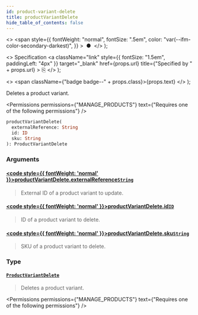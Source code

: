 ```yaml
---
id: product-variant-delete
title: productVariantDelete
hide_table_of_contents: false
---
```


  <>
    <span
      style={{
        fontWeight: "normal",
        fontSize: ".5em",
        color: "var(--ifm-color-secondary-darkest)",
      }}
    >
      &nbsp;●&nbsp;
    </span>
  </>
);

  <>
    Specification
    <a
      className="link"
      style={{ fontSize: "1.5em", paddingLeft: "4px" }}
      target="\_blank"
      href={props.url}
      title={"Specified by " + props.url}
    >
      ⎘
    </a>
  </>
);

  <>
    <span className={"badge badge--" + props.class}>{props.text}</span>
  </>
);

Deletes a product variant.

<Permissions
  permissions={"MANAGE_PRODUCTS"}
  text={"Requires one of the following permissions"}
/>

```graphql
productVariantDelete(
  externalReference: String
  id: ID
  sku: String
): ProductVariantDelete
```

### Arguments

#### [<code style={{ fontWeight: 'normal' }}>productVariantDelete.<b>externalReference</b></code>](#)<Bullet />[`String`](../../../api-reference/miscellaneous/scalars/string) <Badge class="secondary" text="scalar"/> <Badge class="secondary" text="miscellaneous"/>

> External ID of a product variant to update.

<Badge text="Added in Saleor 3.10" class="secondary margin-bottom--sm" />

>

#### [<code style={{ fontWeight: 'normal' }}>productVariantDelete.<b>id</b></code>](#)<Bullet />[`ID`](../../../api-reference/miscellaneous/scalars/id) <Badge class="secondary" text="scalar"/> <Badge class="secondary" text="miscellaneous"/>

> ID of a product variant to delete.

#### [<code style={{ fontWeight: 'normal' }}>productVariantDelete.<b>sku</b></code>](#)<Bullet />[`String`](../../../api-reference/miscellaneous/scalars/string) <Badge class="secondary" text="scalar"/> <Badge class="secondary" text="miscellaneous"/>

> SKU of a product variant to delete.

<Badge text="Added in Saleor 3.8" class="secondary margin-bottom--sm" />

>

### Type

#### [`ProductVariantDelete`](../../../api-reference/products/objects/product-variant-delete) <Badge class="secondary" text="object"/> <Badge class="secondary" text="products"/>

> Deletes a product variant.

<Permissions
  permissions={"MANAGE_PRODUCTS"}
  text={"Requires one of the following permissions"}
/>

>

